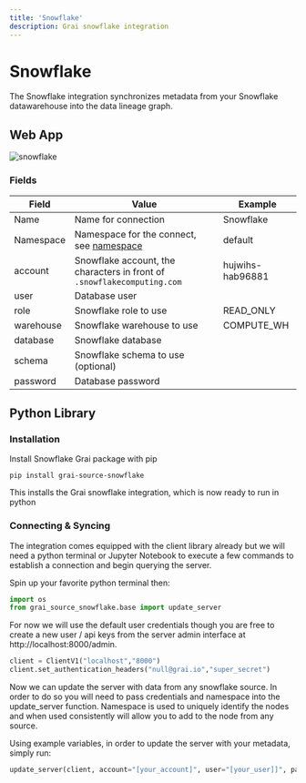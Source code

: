 ```yaml
---
title: 'Snowflake'
description: Grai snowflake integration
---
```


# Snowflake

The Snowflake integration synchronizes metadata from your Snowflake datawarehouse into the data lineage graph.


## Web App

![snowflake](./resources/webapp/snowflake.png)

### Fields

| Field     | Value                                                                   | Example          |
| --------- | ----------------------------------------------------------------------- | ---------------- |
| Name      | Name for connection                                                     | Snowflake        |
| Namespace | Namespace for the connect, see [namespace](/concepts/namespace)         | default          |
| account   | Snowflake account, the characters in front of `.snowflakecomputing.com` | hujwihs-hab96881 |
| user      | Database user                                                           |                  |
| role      | Snowflake role to use                                                   | READ_ONLY        |
| warehouse | Snowflake warehouse to use                                              | COMPUTE_WH       |
| database  | Snowflake database                                                      |                  |
| schema    | Snowflake schema to use (optional)                                      |                  |
| password  | Database password                                                       |                  |


## Python Library

### Installation

Install Snowflake Grai package with pip

```shell
pip install grai-source-snowflake
```

This installs the Grai snowflake integration, which is now ready to run in python

### Connecting & Syncing

The integration comes equipped with the client library already but we will need a python terminal or Jupyter Notebook to execute a few commands to establish a connection and begin querying the server.

Spin up your favorite python terminal then:

```python
import os
from grai_source_snowflake.base import update_server
```

For now we will use the default user credentials though you are free to create a new user / api keys from the server admin interface at http://localhost:8000/admin.

```python
client = ClientV1("localhost","8000")
client.set_authentication_headers("null@grai.io","super_secret")
```
Now we can update the server with data from any snowflake source. In order to do so you will need to pass credentials and namespace into the update_server function. Namespace is used to uniquely identify the nodes and when used consistently will allow you to add to the node from any source.

Using example variables, in order to update the server with your metadata, simply run:

```python
update_server(client, account="[your_account]", user="[your_user]]", password="[your_password]", role="[your_role]", warehouse="COMPUTE_WH", database="GRAI", schema="JAFFLE_SHOP", namespace="test")

```

